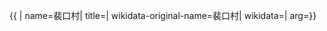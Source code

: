 {{ {{{1|PRC admin/showdata}}}|
name=裴口村|
title=|
wikidata-original-name=裴口村|
wikidata=|
arg={{{arg|}}}}}
